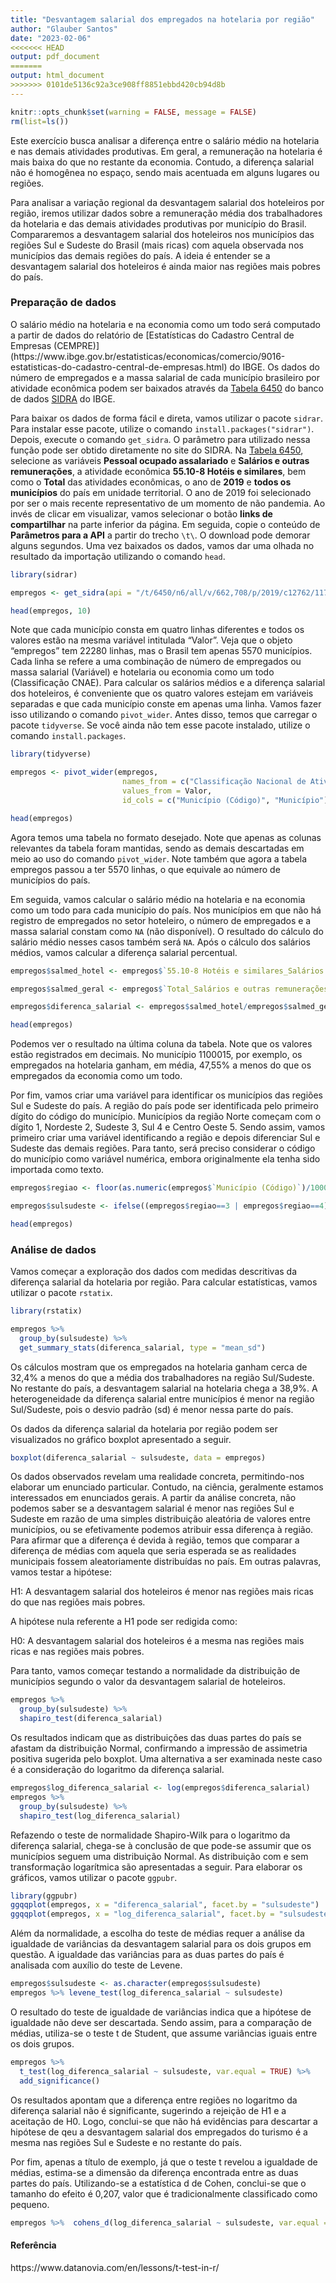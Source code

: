 ```yaml
---
title: "Desvantagem salarial dos empregados na hotelaria por região"
author: "Glauber Santos"
date: "2023-02-06"
<<<<<<< HEAD
output: pdf_document
=======
output: html_document
>>>>>>> 0101de5136c92a3ce908ff8851ebbd420cb94d8b
---
```



```r
knitr::opts_chunk$set(warning = FALSE, message = FALSE)
rm(list=ls())
```

Este exercício busca analisar a diferença entre o salário médio na hotelaria e nas demais atividades produtivas. Em geral, a remuneração na hotelaria é mais baixa do que no restante da economia. Contudo, a diferença salarial não é homogênea no espaço, sendo mais acentuada em alguns lugares ou regiões.

Para analisar a variação regional da desvantagem salarial dos hoteleiros por região, iremos utilizar dados sobre a remuneração média dos trabalhadores da hotelaria e das demais atividades produtivas por município do Brasil. Compararemos a desvantagem salarial dos hoteleiros nos municípios das regiões Sul e Sudeste do Brasil (mais ricas) com aquela observada nos municípios das demais regiões do país. A ideia é entender se a desvantagem salarial dos hoteleiros é ainda maior nas regiões mais pobres do país.


### Preparação de dados

O salário médio na hotelaria e na economia como um todo será computado a partir de dados do relatório de [Estatísticas do Cadastro Central de Empresas (CEMPRE)] (https://www.ibge.gov.br/estatisticas/economicas/comercio/9016-estatisticas-do-cadastro-central-de-empresas.html) do IBGE. Os dados do número de empregados e a massa salarial de cada município brasileiro por atividade econômica podem ser baixados através da [Tabela 6450](https://sidra.ibge.gov.br/tabela/6450) do banco de dados [SIDRA](https://sidra.ibge.gov.br/) do IBGE. 

Para baixar os dados de forma fácil e direta, vamos utilizar o pacote `sidrar`. Para instalar esse pacote, utilize o comando `install.packages("sidrar")`. Depois, execute o comando `get_sidra`. O parâmetro para utilizado nessa função pode ser obtido diretamente no site do SIDRA. Na [Tabela 6450](https://sidra.ibge.gov.br/tabela/6450), selecione as variáveis **Pessoal ocupado assalariado** e **Salários e outras remunerações**, a atividade econômica **55.10-8 Hotéis e similares**, bem como o **Total** das atividades econômicas, o ano de **2019** e **todos os municípios** do país em unidade territorial. O ano de 2019 foi selecionado por ser o mais recente representativo de um momento de não pandemia. Ao invés de clicar em visualizar, vamos selecionar o botão **links de compartilhar** na parte inferior da página. Em seguida, copie o conteúdo de **Parâmetros para a API** a partir do trecho `\t\`. O download pode demorar alguns segundos. Uma vez baixados os dados, vamos dar uma olhada no resultado da importação utilizando o comando `head`.

```r
library(sidrar)

empregos <- get_sidra(api = "/t/6450/n6/all/v/662,708/p/2019/c12762/117546,117897/d/v662%200")

head(empregos, 10)
```

Note que cada município consta em quatro linhas diferentes e todos os valores estão na mesma variável intitulada "Valor". Veja que o objeto "empregos" tem 22280 linhas, mas o Brasil tem apenas 5570 municípios. Cada linha se refere a uma combinação de número de empregados ou massa salarial (Variável) e hotelaria ou economia como um todo (Classificação CNAE). Para calcular os salários médios e a diferença salarial dos hoteleiros, é conveniente que os quatro valores estejam em variáveis separadas e que cada município conste em apenas uma linha. Vamos fazer isso utilizando o comando `pivot_wider`. Antes disso, temos que carregar o pacote `tidyverse`. Se você ainda não tem esse pacote instalado, utilize o comando `install.packages`.

```r
library(tidyverse)

empregos <- pivot_wider(empregos,
                         names_from = c("Classificação Nacional de Atividades Econômicas (CNAE 2.0)", "Variável"),
                         values_from = Valor,
                         id_cols = c("Município (Código)", "Município"))

head(empregos)
```

Agora temos uma tabela no formato desejado. Note que apenas as colunas relevantes da tabela foram mantidas, sendo as demais descartadas em meio ao uso do comando `pivot_wider`. Note também que agora a tabela empregos passou a ter 5570 linhas, o que equivale ao número de municípios do país.

Em seguida, vamos calcular o salário médio na hotelaria e na economia como um todo para cada município do país. Nos municípios em que não há registro de empregados no setor hoteleiro, o número de empregados e a massa salarial constam como `NA` (não disponível). O resultado do cálculo do salário médio nesses casos também será `NA`. Após o cálculo dos salários médios, vamos calcular a diferença salarial percentual.

```r
empregos$salmed_hotel <- empregos$`55.10-8 Hotéis e similares_Salários e outras remunerações` / empregos$`55.10-8 Hotéis e similares_Pessoal ocupado assalariado`

empregos$salmed_geral <- empregos$`Total_Salários e outras remunerações` / empregos$`Total_Pessoal ocupado assalariado`

empregos$diferenca_salarial <- empregos$salmed_hotel/empregos$salmed_geral-1

head(empregos)
```

Podemos ver o resultado na última coluna da tabela. Note que os valores estão registrados em decimais. No município 1100015, por exemplo, os empregados na hotelaria ganham, em média, 47,55% a menos do que os empregados da economia como um todo.

Por fim, vamos criar uma variável para identificar os municípios das regiões Sul e Sudeste do país. A região do país pode ser identificada pelo primeiro dígito do código do município. Municípios da região Norte começam com o dígito 1, Nordeste 2, Sudeste 3, Sul 4 e Centro Oeste 5. Sendo assim, vamos primeiro criar uma variável identificando a região e depois diferenciar Sul e Sudeste das demais regiões. Para tanto, será preciso considerar o código do município como variável numérica, embora originalmente ela tenha sido importada como texto.

```r
empregos$regiao <- floor(as.numeric(empregos$`Município (Código)`)/1000000)

empregos$sulsudeste <- ifelse((empregos$regiao==3 | empregos$regiao==4), 1, 0)

head(empregos)
```



### Análise de dados

Vamos começar a exploração dos dados com medidas descritivas da diferença salarial da hotelaria por região. Para calcular estatísticas, vamos utilizar o pacote `rstatix`.

```r
library(rstatix)

empregos %>%
  group_by(sulsudeste) %>%
  get_summary_stats(diferenca_salarial, type = "mean_sd")
```

Os cálculos mostram que os empregados na hotelaria ganham cerca de 32,4% a menos do que a média dos trabalhadores na região Sul/Sudeste. No restante do país, a desvantagem salarial na hotelaria chega a 38,9%. A heterogeneidade da diferença salarial entre municípios é menor na região Sul/Sudeste, pois o desvio padrão (sd) é menor nessa parte do país.

Os dados da diferença salarial da hotelaria por região podem ser visualizados no gráfico boxplot apresentado a seguir.

```r
boxplot(diferenca_salarial ~ sulsudeste, data = empregos)
```

Os dados observados revelam uma realidade concreta, permitindo-nos elaborar um enunciado particular. Contudo, na ciência, geralmente estamos interessados em enunciados gerais. A partir da análise concreta, não podemos saber se a desvantagem salarial é menor nas regiões Sul e Sudeste em razão de uma simples distribuição aleatória de valores entre municípios, ou se efetivamente podemos atribuir essa diferença à região. Para afirmar que a diferença é devida à região, temos que comparar a diferença de médias com aquela que seria esperada se as realidades municipais fossem aleatoriamente distribuídas no país. Em outras palavras, vamos testar a hipótese:

H1: A desvantagem salarial dos hoteleiros é menor nas regiões mais ricas do que nas regiões mais pobres.

A hipótese nula referente a H1 pode ser redigida como:

H0: A desvantagem salarial dos hoteleiros é a mesma nas regiões mais ricas e nas regiões mais pobres.

Para tanto, vamos começar testando a normalidade da distribuição de municípios segundo o valor da desvantagem salarial de hoteleiros.

```r
empregos %>%
  group_by(sulsudeste) %>%
  shapiro_test(diferenca_salarial)
```

Os resultados indicam que as distribuições das duas partes do país se afastam da distribuição Normal, confirmando a impressão de assimetria positiva sugerida pelo boxplot. Uma alternativa a ser examinada neste caso é a consideração do logaritmo da diferença salarial.

```r
empregos$log_diferenca_salarial <- log(empregos$diferenca_salarial)
empregos %>%
  group_by(sulsudeste) %>%
  shapiro_test(log_diferenca_salarial)
```

Refazendo o teste de normalidade Shapiro-Wilk para o logaritmo da diferença salarial, chega-se à conclusão de que pode-se assumir que os municípios seguem uma distribuição Normal. As distribuição com e sem transformação logarítmica são apresentadas a seguir. Para elaborar os gráficos, vamos utilizar o pacote `ggpubr`.

```r
library(ggpubr)
ggqqplot(empregos, x = "diferenca_salarial", facet.by = "sulsudeste")
ggqqplot(empregos, x = "log_diferenca_salarial", facet.by = "sulsudeste")
```

Além da normalidade, a escolha do teste de médias requer a análise da igualdade de variâncias da desvantagem salarial para os dois grupos em questão. A igualdade das variâncias para as duas partes do país é analisada com auxílio do teste de Levene.
```r
empregos$sulsudeste <- as.character(empregos$sulsudeste)
empregos %>% levene_test(log_diferenca_salarial ~ sulsudeste)
```

O resultado do teste de igualdade de variâncias indica que a hipótese de igualdade não deve ser descartada. Sendo assim, para a comparação de médias, utiliza-se o teste t de Student, que assume variâncias iguais entre os dois grupos.
```r
empregos %>%
  t_test(log_diferenca_salarial ~ sulsudeste, var.equal = TRUE) %>%
  add_significance()
```

Os resultados apontam que a diferença entre regiões no logaritmo da diferença salarial não é significante, sugerindo a rejeição de H1 e a aceitação de H0. Logo, conclui-se que não há evidências para descartar a hipótese de qeu a desvantagem salarial dos empregados do turismo é a mesma nas regiões Sul e Sudeste e no restante do país.

Por fim, apenas a título de exemplo, já que o teste t revelou a igualdade de médias, estima-se a dimensão da diferença encontrada entre as duas partes do país. Utilizando-se a estatística d de Cohen, conclui-se que o tamanho do efeito é 0,207, valor que é tradicionalmente classificado como pequeno.
```r
empregos %>%  cohens_d(log_diferenca_salarial ~ sulsudeste, var.equal = TRUE)
```
#### Referência
https://www.datanovia.com/en/lessons/t-test-in-r/